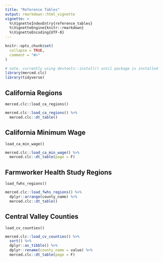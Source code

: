 ```yaml
---
title: "Reference Tables"
output: rmarkdown::html_vignette
vignette: >
  %\VignetteIndexEntry{reference_tables}
  %\VignetteEngine{knitr::rmarkdown}
  %\VignetteEncoding{UTF-8}
---
```


```r
knitr::opts_chunk$set(
  collapse = TRUE,
  comment = "#>"
)
```


```r
# note, currently using devtools::install() until package is installed formally
library(merced.clc)
library(tidyverse)
```

## California Regions

`merced.clc::load_ca_regions()`

```r
merced.clc::load_ca_regions() %>% 
  merced.clc::dt_table()
```


## California Minimum Wage

`load_ca_min_wage()`

```r
merced.clc::load_ca_min_wage() %>%
  merced.clc::dt_table(page = F)
```


## Farmworker Health Study Regions

`load_fwhs_regions()`

```r
merced.clc::load_fwhs_regions() %>%
  dplyr::arrange(county_name) %>% 
  merced.clc::dt_table()
```



## Central Valley Counties

`load_cv_counties()`

```r
merced.clc::load_cv_counties() %>% 
  sort() %>% 
  dplyr::as_tibble() %>% 
  dplyr::rename(county_name = value) %>% 
  merced.clc::dt_table(page = F)
```










